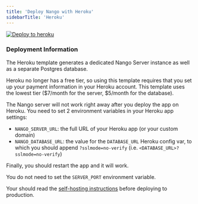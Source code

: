 ```yaml
---
title: 'Deploy Nango with Heroku'
sidebarTitle: 'Heroku'
---
```


[![Deploy to heroku](/images/nango-deploy/button.svg)](https://heroku.com/deploy?template=https://github.com/NangoHQ/nango-heroku)

### Deployment Information[](#deployment-information 'Direct link to Deployment Information')

The Heroku template generates a dedicated Nango Server instance as well as a
separate Postgres database.

Heroku no longer has a free tier, so using this template requires that you set
up your payment information in your Heroku account. This template uses the
lowest tier ($7/month for the server, $5/month for the database).

The Nango server will not work right away after you deploy the app on Heroku.
You need to set 2 environment variables in your Heroku app settings:

-   `NANGO_SERVER_URL`: the full URL of your Heroku app (or your custom domain)
-   `NANGO_DATABASE_URL`: the value for the `DATABASE_URL` Heroku config var, to
    which you should append `?sslmode=no-verify` (i.e.
    `<DATABASE_URL>?sslmode=no-verify`)

Finally, you should restart the app and it will work.

You do not need to set the `SERVER_PORT` environment variable.

<Note>Your should read the [self-hosting instructions](/self-host/instructions) before deploying to production.</Note>

